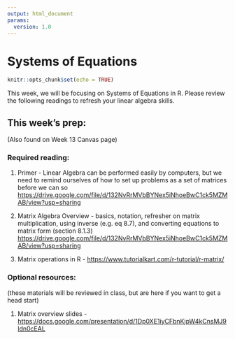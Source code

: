```yaml
---
output: html_document
params:
  version: 1.0
---
```


# Systems of Equations

```r
knitr::opts_chunk$set(echo = TRUE)
```

This week, we will be focusing on Systems of Equations in R. Please review the following readings to refresh your linear algebra skills. 

## This week's prep:
(Also found on Week 13 Canvas page)

### Required reading:

1. Primer - Linear Algebra can be performed easily by computers, but we need to remind ourselves of how to set up problems as a set of matrices before we can so    <https://drive.google.com/file/d/132NvRrMVbBYNex5iNhoeBwC1ck5MZMAB/view?usp=sharing> 

2. Matrix Algebra Overview - basics, notation, refresher on matrix multiplication, using inverse (e.g. eq 8.7), and converting equations to matrix form (section 8.1.3)
<https://drive.google.com/file/d/132NvRrMVbBYNex5iNhoeBwC1ck5MZMAB/view?usp=sharing>

3. Matrix operations in R - 
<https://www.tutorialkart.com/r-tutorial/r-matrix/>

### Optional resources: 
(these materials will be reviewed in class, but are here if you want to get a head start)

1. Matrix overview slides - <https://docs.google.com/presentation/d/1Dp0XE1iyCFbnKjpW4kCnsMJ9ldn0cEAL>

